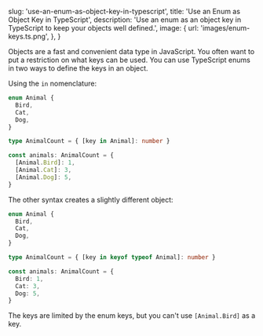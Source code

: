 
  slug: 'use-an-enum-as-object-key-in-typescript',
  title: 'Use an Enum as Object Key in TypeScript',
  description:
    'Use an enum as an object key in TypeScript to keep your objects well defined.',
  image: {
    url: 'images/enum-keys.ts.png',
  },
}


Objects are a fast and convenient data type in JavaScript. You often want to put
a restriction on what keys can be used. You can use TypeScript enums in two ways
to define the keys in an object.

Using the `in` nomenclature:

```ts
enum Animal {
  Bird,
  Cat,
  Dog,
}

type AnimalCount = { [key in Animal]: number }

const animals: AnimalCount = {
  [Animal.Bird]: 1,
  [Animal.Cat]: 3,
  [Animal.Dog]: 5,
}
```

The other syntax creates a slightly different object:

```ts
enum Animal {
  Bird,
  Cat,
  Dog,
}

type AnimalCount = { [key in keyof typeof Animal]: number }

const animals: AnimalCount = {
  Bird: 1,
  Cat: 3,
  Dog: 5,
}
```

The keys are limited by the enum keys, but you can't use `[Animal.Bird]` as a
key.
